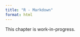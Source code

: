 ```yaml
---
title: "R - Markdown"
format: html
---
```


::: {.callout-note"}

This chapter is work-in-progress.

:::